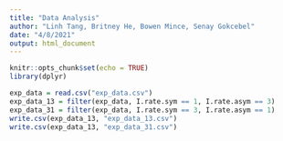 ```yaml
---
title: "Data Analysis"
author: "Linh Tang, Britney He, Bowen Mince, Senay Gokcebel"
date: "4/8/2021"
output: html_document
---
```


```r
knitr::opts_chunk$set(echo = TRUE)
library(dplyr)
```

```r
exp_data = read.csv("exp_data.csv")
exp_data_13 = filter(exp_data, I.rate.sym == 1, I.rate.asym == 3)
exp_data_31 = filter(exp_data, I.rate.sym == 3, I.rate.asym == 1)
write.csv(exp_data_13, "exp_data_13.csv")
write.csv(exp_data_13, "exp_data_31.csv")
```